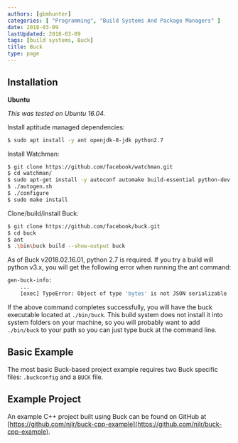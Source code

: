 ```yaml
---
authors: [gbmhunter]
categories: [ "Programming", "Build Systems And Package Managers" ]
date: 2018-03-09
lastUpdated: 2018-03-09
tags: [build systems, Buck]
title: Buck
type: page
---
```


## Installation

**Ubuntu**

_This was tested on Ubuntu 16.04._

Install aptitude managed dependencies:

```sh
$ sudo apt install -y ant openjdk-8-jdk python2.7
```

Install Watchman:

```sh    
$ git clone https://github.com/facebook/watchman.git
$ cd watchman/
$ sudo apt-get install -y autoconf automake build-essential python-dev
$ ./autogen.sh 
$ ./configure 
$ sudo make install
``` 

Clone/build/install Buck:

```sh    
$ git clone https://github.com/facebook/buck.git
$ cd buck
$ ant
$ .\bin\buck build --show-output buck
```

<Aside type="note">
As of Buck v2018.02.16.01, python 2.7 is required. If you try a build will python v3.x, you will get the following error when running the ant command:
</Aside>

```sh    
gen-buck-info:
    ...
    [exec] TypeError: Object of type 'bytes' is not JSON serializable
```

If the above command completes successfully, you will have the buck executable located at `./bin/buck`. This build system does not install it into system folders on your machine, so you will probably want to add `./bin/buck` to your path so you can just type buck at the command line.

## Basic Example

The most basic Buck-based project example requires two Buck specific files: `.buckconfig` and a `BUCK` file.

## Example Project

An example C++ project built using Buck can be found on GitHub at [https://github.com/njlr/buck-cpp-example](https://github.com/njlr/buck-cpp-example).
